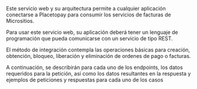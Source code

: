 
<HeroPattern />

Este servicio web y su arquitectura permite a cualquier aplicación conectarse a Placetopay para consumir los servicios de facturas de Micrositios.

Para usar este servicio web, su aplicación deberá tener un lenguaje de programación que pueda comunicarse con un servicio de tipo REST.

El método de integración contempla las operaciones básicas para creación, obtención, bloqueo, liberación y eliminación de ordenes de pago o facturas.

A continuación, se describirán para cada uno de los endpoints, los datos requeridos para la petición, así como los datos resultantes en la respuesta y ejemplos de peticiones y respuestas para cada uno de los casos